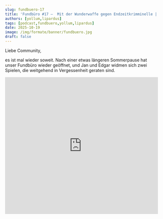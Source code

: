 ---
slug: fundbuero-17
title: 'Fundbüro #17 –  Mit der Wunderwaffe gegen Endzeitkrimminelle | Eve Williams ATSOTT und Pariah'
authors: [yollum,lipardus]
tags: [podcast,fundbuero,yollum,lipardus]
date: 2025-10-19
image: /img/formate/banner/fundbuero.jpg
draft: false
---

Liebe Community,

es ist mal wieder soweit. Nach einer etwas längeren Sommerpause hat unser Fundbüro wieder geöffnet, und Jan und Edgar widmen sich zwei Spielen, die weitgehend in Vergessenheit geraten sind. 

<div className="youtube-embed">
    <iframe width="100%" height="450" src="https://www.youtube.com/embed/rCJlSgbiCQA"
            title="Mit der Wunderwaffe gegen Endzeitkrimminelle | Eve Williams ATSOTT und Pariah – Fundbüro #17"
            frameborder="0"
            allow="accelerometer; autoplay; clipboard-write; encrypted-media; gyroscope; picture-in-picture; web-share"
            referrerpolicy="strict-origin-when-cross-origin" allowfullscreen />
</div>

<!--truncate-->

Den Anfang macht „Eve Williams And The Secret Of The Trunk“ (2024), ein kleines Adventure, in dem Visual-Novel- und Point-and-Click-Mechaniken in ein Cyberpunk-Setting verfrachtet werden. Ob der Nischentitel aus Deutschland überzeugen kann, erfahrt ihr von Jan. Anschließend berichtet Edgar von seinen Erfahrungen mit „Pariah“ (2005), einem klassischen Konsolenshooter im Stil von „Halo“ und „Unreal“. Ob das Werk der Warframe-Macher (Digital Extreme) ein großer Ballerspaß ist oder ob es sich doch nur um diffuses Einerlei handelt, erfahrt ihr in der neuesten Folge des Fundbüro-Podcasts. 

Als besonderes Extra könnt ihr das gesamte Gameplay von "Eve Williams And The Secret Of The Trunk" auf Jans YouTube-Kanal anschauen und ihn auf seiner Reise begleiten. 
<div className="youtube-embed">
    <iframe width="100%" height="450" src="https://www.youtube.com/embed/eOV-017MeeU?list=PLhxJIyBh0ZFhBO2Rg-GSkBcvkMGOppVjh"
            title="Ein zwielichtiger Auftrag | Eve Williams And The Secret Of The Trunk"
            frameborder="0"
            allow="accelerometer; autoplay; clipboard-write; encrypted-media; gyroscope; picture-in-picture; web-share"
            referrerpolicy="strict-origin-when-cross-origin" allowfullscreen />
</div>

Wir wünschen euch viel Spaß beim Hören und freuen uns wie immer auf Feedback, Kommentare und alles Weitere. 
Euer Jan und Edgar

<ReactPlayer
    width="100%"
    height="50px"
    controls
    src='https://m10z.picnotes.de/Fundbuero/Fundbuero_017.mp3'
/>
